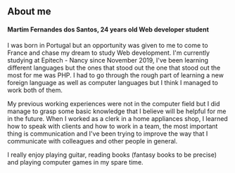 ## About me


#### Martim Fernandes dos Santos, 24 years old Web developer student


I was born in Portugal but an opportunity was given to me to come to France and chase my dream to study Web development.
I'm currently studying at Epitech - Nancy since November 2019, I've been learning different languages but the ones that
stood out the one that stood out the most for me was PHP. I had to go through the rough part of learning a new foreign
language as well as computer languages but I think I managed to work both of them.

My previous working experiences were not in the computer field but I did manage to grasp some basic knowledge that I
believe will be helpful for me in the future. When I worked as a clerk in a home appliances shop, I learned how to
speak with clients and how to work in a team, the most important thing is communication and I've been trying to improve
the way that I communicate with colleagues and other people in general.


I really enjoy playing guitar, reading books (fantasy books to be precise) and playing computer games in my spare time.